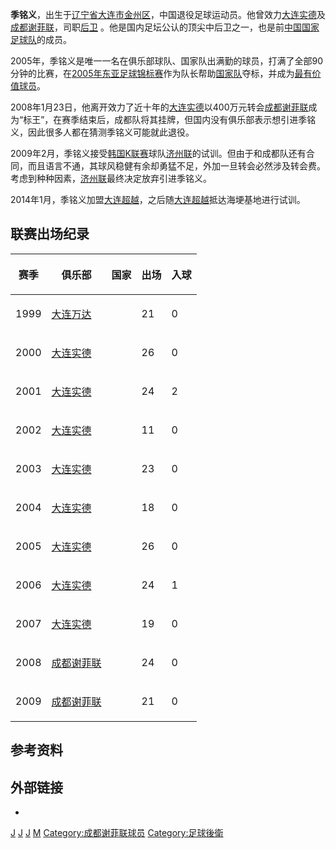 {{noteta|G1=足球}}{{Football player infobox |
  playername = 季铭义|
  image = |
  fullname = 季铭义|
  nickname = |
  dateofbirth = {{birth date and age|1980|12|15|df=y}}|
  cityofbirth = [[辽宁省|辽宁省]][[大连市|大连市]][[金州区|金州区]] |
  countryofbirth = {{flagicon|China}} [[中华人民共和国|中国]] |
  currentclub = [[大连超越|大连超越]] |
  clubnumber =  |
  position = [[后卫_(足球)|后卫]] |
  youthyears1 = 1992-1996|
  youthclubs1 = [[实验田足球队|实验田足球队]]<ref>{{cite web|title=国内足坛明星 > 季铭义|url=http://sports.sina.com.cn/star/jimingyi/|publisher=新浪竞技风暴|accessdate=2014-05-12|archive-date=2014-05-12|archive-url=https://web.archive.org/web/20140512213613/http://sports.sina.com.cn/star/jimingyi/|dead-url=no}}</ref>|
  youthyears2 = 1996-1998|
  youthclubs2 = [[大连毅腾连铁|大连毅腾连铁]]|
  years = 1999-2007年<br/>2008-2009年<br/>2014年|
  clubs = [[大连实德|大连实德]]<br/>[[成都谢菲联|成都谢菲联]]<br/>[[大连超越|大连超越]] |
  caps(goals) = 192 (3)<br/>45 (0) |
  nationalyears = 2003-2007年 |
  nationalteam = {{fb|CHN}} |
  nationalcaps(goals) = 20 (0) |
  pcupdate = 2009年10月31日  |
  ntupdate = 2007年6月23日 |
}}

'''季铭义'''{{BD|1980年|12月15日|catIdx=J季}}，出生于[[辽宁省|辽宁省]][[大连市|大连市]][[金州区|金州区]]，中国退役足球运动员。他曾效力[[大连实德|大连实德]]及[[成都谢菲联|成都谢菲联]]，司职[[后卫_(足球)|后卫]] 。他是国内足坛公认的顶尖中后卫之一，也是前[[中国国家足球队|中国国家足球队]]的成员。

2005年，季铭义是唯一一名在俱乐部球队、国家队出满勤的球员，打满了全部90分钟的比赛，在[[2005年东亚足球锦标赛|2005年东亚足球锦标赛]]作为队长帮助[[中国国家足球队|国家队]]夺标，并成为[[最有价值球员|最有价值球员]]。

2008年1月23日，他离开效力了近十年的[[大连实德|大连实德]]以400万元转会[[成都谢菲联|成都谢菲联]]成为“标王”，在赛季结束后，成都队将其挂牌，但国内没有俱乐部表示想引进季铭义，因此很多人都在猜测季铭义可能就此退役。

2009年2月，季铭义接受[[韩国|韩国]][[K联赛|K联赛]]球队[[济州联|济州联]]的试训。但由于和成都队还有合同，而且语言不通，其球风稳健有余却勇猛不足，外加一旦转会必然涉及转会费。考虑到种种因素，[[济州联|济州联]]最终决定放弃引进季铭义。

2014年1月，季铭义加盟[[大连超越|大连超越]]，之后随[[大连超越|大连超越]]抵达海埂基地进行试训。

==联赛出场纪录==

{| class="wikitable" style="text-align: center;"
!赛季!!俱乐部!!国家!!出场!!入球
|-
|1999||align="left"|[[大连万达|大连万达]]||align="left"|{{fb|CHN}}||21||0
|-
|2000||align="left"|[[大连实德|大连实德]]||align="left"|{{fb|CHN}}||26||0
|-
|2001||align="left"|[[大连实德|大连实德]]||align="left"|{{fb|CHN}}||24||2
|-
|2002||align="left"|[[大连实德|大连实德]]||align="left"|{{fb|CHN}}||11||0
|-
|2003||align="left"|[[大连实德|大连实德]]||align="left"|{{fb|CHN}}||23||0
|-
|2004||align="left"|[[大连实德|大连实德]]||align="left"|{{fb|CHN}}||18||0
|-
|2005||align="left"|[[大连实德|大连实德]]||align="left"|{{fb|CHN}}||26||0
|-
|2006||align="left"|[[大连实德|大连实德]]||align="left"|{{fb|CHN}}||24||1
|-
|2007||align="left"|[[大连实德|大连实德]]||align="left"|{{fb|CHN}}||19||0
|-
|2008||align="left"|[[成都谢菲联|成都谢菲联]]||align="left"|{{fb|CHN}}||24||0
|-
|2009||align="left"|[[成都谢菲联|成都谢菲联]]||align="left"|{{fb|CHN}}||21||0
|}

== 参考资料 ==
{{reflist}}

== 外部链接 ==
* {{sinaweibo|2005892163}}

{{2004年亚洲杯足球赛中国参赛名单}}
{{2007年亚洲杯足球赛中国参赛名单}}
{{2009年成都谢菲联名单}}
{{2017年中乙分类名单海南}}

{{DEFAULTSORT:Ji, Mingyi}}
[[Category:大连籍足球运动员|J]]
[[Category:中国国家足球队运动员|J]]
[[Category:大连实德球员|J]]
[[Category:季姓|M]]
[[Category:成都谢菲联球员|Category:成都谢菲联球员]]
[[Category:足球後衛|Category:足球後衛]]